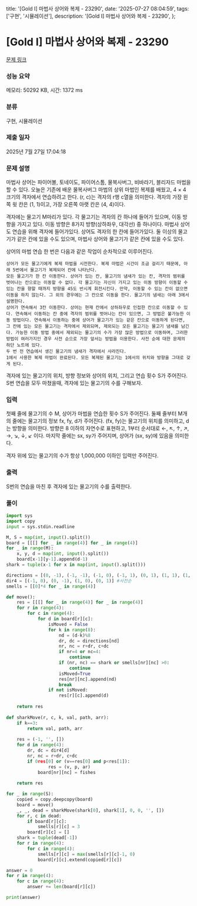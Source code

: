   title: '[Gold I] 마법사 상어와 복제 - 23290',
  date: '2025-07-27 08:04:59',
  tags: ['구현', '시뮬레이션'],
  description: '[Gold I] 마법사 상어와 복제 - 23290',
};

# [Gold I] 마법사 상어와 복제 - 23290 

[문제 링크](https://www.acmicpc.net/problem/23290) 

### 성능 요약

메모리: 50292 KB, 시간: 1372 ms

### 분류

구현, 시뮬레이션

### 제출 일자

2025년 7월 27일 17:04:18

### 문제 설명

마법사 상어는 파이어볼, 토네이도, 파이어스톰, 물복사버그, 비바라기, 블리자드 마법을 할 수 있다. 오늘은 기존에 배운 물복사버그 마법의 상위 마법인 복제를 배웠고, 4 × 4 크기의 격자에서 연습하려고 한다. (r, c)는 격자의 r행 c열을 의미한다. 격자의 가장 왼쪽 윗 칸은 (1, 1)이고, 가장 오른쪽 아랫 칸은 (4, 4)이다.

격자에는 물고기 M마리가 있다. 각 물고기는 격자의 칸 하나에 들어가 있으며, 이동 방향을 가지고 있다. 이동 방향은 8가지 방향(상하좌우, 대각선) 중 하나이다. 마법사 상어도 연습을 위해 격자에 들어가있다. 상어도 격자의 한 칸에 들어가있다. 둘 이상의 물고기가 같은 칸에 있을 수도 있으며, 마법사 상어와 물고기가 같은 칸에 있을 수도 있다.

상어의 마법 연습 한 번은 다음과 같은 작업이 순차적으로 이루어진다.

	상어가 모든 물고기에게 복제 마법을 시전한다. 복제 마법은 시간이 조금 걸리기 때문에, 아래 5번에서 물고기가 복제되어 칸에 나타난다.
	모든 물고기가 한 칸 이동한다. 상어가 있는 칸, 물고기의 냄새가 있는 칸, 격자의 범위를 벗어나는 칸으로는 이동할 수 없다. 각 물고기는 자신이 가지고 있는 이동 방향이 이동할 수 있는 칸을 향할 때까지 방향을 45도 반시계 회전시킨다. 만약, 이동할 수 있는 칸이 없으면 이동을 하지 않는다. 그 외의 경우에는 그 칸으로 이동을 한다. 물고기의 냄새는 아래 3에서 설명한다.
	상어가 연속해서 3칸 이동한다. 상어는 현재 칸에서 상하좌우로 인접한 칸으로 이동할 수 있다. 연속해서 이동하는 칸 중에 격자의 범위를 벗어나는 칸이 있으면, 그 방법은 불가능한 이동 방법이다. 연속해서 이동하는 중에 상어가 물고기가 있는 같은 칸으로 이동하게 된다면, 그 칸에 있는 모든 물고기는 격자에서 제외되며, 제외되는 모든 물고기는 물고기 냄새를 남긴다. 가능한 이동 방법 중에서 제외되는 물고기의 수가 가장 많은 방법으로 이동하며, 그러한 방법이 여러가지인 경우 사전 순으로 가장 앞서는 방법을 이용한다. 사전 순에 대한 문제의 하단 노트에 있다.
	두 번 전 연습에서 생긴 물고기의 냄새가 격자에서 사라진다.
	1에서 사용한 복제 마법이 완료된다. 모든 복제된 물고기는 1에서의 위치와 방향을 그대로 갖게 된다.

격자에 있는 물고기의 위치, 방향 정보와 상어의 위치, 그리고 연습 횟수 S가 주어진다. S번 연습을 모두 마쳤을때, 격자에 있는 물고기의 수를 구해보자.

### 입력 

 첫째 줄에 물고기의 수 M, 상어가 마법을 연습한 횟수 S가 주어진다. 둘째 줄부터 M개의 줄에는 물고기의 정보 fx, fy, d가 주어진다. (fx, fy)는 물고기의 위치를 의미하고, d는 방향을 의미한다. 방향은 8 이하의 자연수로 표현하고, 1부터 순서대로 ←, ↖, ↑, ↗, →, ↘, ↓, ↙ 이다. 마지막 줄에는 sx, sy가 주어지며, 상어가 (sx, sy)에 있음을 의미한다.

격자 위에 있는 물고기의 수가 항상 1,000,000 이하인 입력만 주어진다.

### 출력 

 S번의 연습을 마친 후 격자에 있는 물고기의 수를 출력한다.

### 풀이
```python
import sys
import copy
input = sys.stdin.readline

M, S = map(int, input().split())
board = [[[] for _ in range(4)] for _ in range(4)]
for _ in range(M):
    x, y, d = map(int, input().split())
    board[x-1][y-1].append(d-1)
shark = tuple(x-1 for x in map(int, input().split()))

directions = [(0, -1), (-1, -1), (-1, 0), (-1, 1), (0, 1), (1, 1), (1, 0), (1, -1)] #시계
dir4 = [(-1, 0), (0, -1), (1, 0), (0, 1)] #사전순
smells = [[0]*4 for _ in range(4)]

def move():
    res = [[[] for _ in range(4)] for _ in range(4)]
    for r in range(4):
        for c in range(4):
            for d in board[r][c]:
                isMoved = False
                for k in range(8):
                    nd = (d-k)%8
                    dr, dc = directions[nd]
                    nr, nc = r+dr, c+dc
                    if nr=4 or nc=4:
                        continue
                    if (nr, nc) == shark or smells[nr][nc] >0:
                        continue
                    isMoved=True
                    res[nr][nc].append(nd)
                    break
                if not isMoved:
                    res[r][c].append(d)
    
    return res
                
def sharkMove(r, c, k, val, path, arr):
    if k==3:
        return val, path, arr
    
    res = (-1, '', [])
    for d in range(4):
        dr, dc = dir4[d]
        nr, nc = r+dr, c+dc
        if 0res[0] or (v==res[0] and p<res[1]):
                res = (v, p, ar)
            board[nr][nc] = fishes
    
    return res

for _ in range(S):
    copied = copy.deepcopy(board)
    board = move()
    _, _, dead = sharkMove(shark[0], shark[1], 0, 0, '', [])
    for r, c in dead:
        if board[r][c]:
            smells[r][c] = 3
        board[r][c] = []
    shark = tuple(dead[-1])
    for r in range(4):
        for c in range(4):
            smells[r][c] = max(smells[r][c]-1, 0)
            board[r][c].extend(copied[r][c])

answer = 0
for r in range(4):
    for c in range(4):
        answer += len(board[r][c])

print(answer)
```